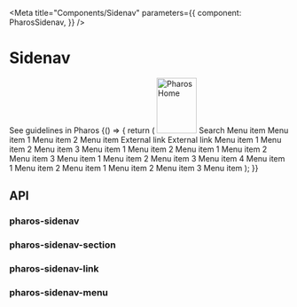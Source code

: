 

<Meta
  title="Components/Sidenav"
  parameters={{
    component: PharosSidenav,
  }}
/>

# Sidenav

<PharosLink href="https://www.jstor.org/pharos/components/sidenav" target="_blank">
  See guidelines in Pharos
</PharosLink>

<Canvas withToolbar>
  <Story name="Base" parameters={{ docs: { disable: true } }}>
    {() => {
      return (
        <Fragment>
          <PharosSidenavButton />
          <PharosSidenav>
            <PharosLink slot="top" href="/" id="jstor-logo">
              <img
                src="./images/jstor-logo-inverse.svg"
                alt="Pharos Home"
                width="72"
                height="100"
              />
            </PharosLink>
            <PharosInputGroup
              slot="top"
              name="my-input-group"
              placeholder="Search"
              hideLabel
              onBackground
            >
              <span slot="label">Search</span>
              <PharosButton
                name="search-button"
                icon="search"
                variant="subtle"
                label="search"
                onBackground
              ></PharosButton>
            </PharosInputGroup>
            <PharosSidenavSection showDivider>
              <PharosSidenavLink href="#">Menu item</PharosSidenavLink>
              <PharosSidenavMenu label="Menu item w/accordion">
                <PharosSidenavLink href="#">Menu item 1</PharosSidenavLink>
                <PharosSidenavLink href="#">Menu item 2</PharosSidenavLink>
              </PharosSidenavMenu>
              <PharosSidenavLink href="#">Menu item</PharosSidenavLink>
              <PharosSidenavLink href="#" target="_blank" external>
                External link
              </PharosSidenavLink>
              <PharosSidenavLink href="#" target="_blank" external>
                External link
              </PharosSidenavLink>
            </PharosSidenavSection>
            <PharosSidenavSection label="Section Heading" showDivider>
              <PharosSidenavMenu label="Menu item w/accordion">
                <PharosSidenavLink href="#">Menu item 1</PharosSidenavLink>
                <PharosSidenavLink href="#">Menu item 2</PharosSidenavLink>
                <PharosSidenavLink href="#">Menu item 3</PharosSidenavLink>
              </PharosSidenavMenu>
              <PharosSidenavMenu label="Menu item w/accordion">
                <PharosSidenavLink href="#">Menu item 1</PharosSidenavLink>
                <PharosSidenavLink href="#">Menu item 2</PharosSidenavLink>
              </PharosSidenavMenu>
              <PharosSidenavMenu label="Menu item w/accordion">
                <PharosSidenavLink href="#">Menu item 1</PharosSidenavLink>
                <PharosSidenavLink href="#">Menu item 2</PharosSidenavLink>
                <PharosSidenavLink href="#">Menu item 3</PharosSidenavLink>
              </PharosSidenavMenu>
            </PharosSidenavSection>
            <PharosSidenavSection label="Section Heading">
              <PharosSidenavMenu label="Menu item w/accordion">
                <PharosSidenavLink href="#">Menu item 1</PharosSidenavLink>
                <PharosSidenavLink href="#">Menu item 2</PharosSidenavLink>
                <PharosSidenavLink href="#">Menu item 3</PharosSidenavLink>
                <PharosSidenavLink href="#">Menu item 4</PharosSidenavLink>
              </PharosSidenavMenu>
              <PharosSidenavMenu label="Menu item w/accordion">
                <PharosSidenavLink href="#">Menu item 1</PharosSidenavLink>
                <PharosSidenavLink href="#">Menu item 2</PharosSidenavLink>
              </PharosSidenavMenu>
              <PharosSidenavMenu label="Menu item w/accordion">
                <PharosSidenavLink href="#">Menu item 1</PharosSidenavLink>
                <PharosSidenavLink href="#">Menu item 2</PharosSidenavLink>
                <PharosSidenavLink href="#">Menu item 3</PharosSidenavLink>
              </PharosSidenavMenu>
              <PharosSidenavLink href="#">Menu item</PharosSidenavLink>
            </PharosSidenavSection>
          </PharosSidenav>
        </Fragment>
      );
    }}
  </Story>
</Canvas>

## API

### pharos-sidenav

<ArgsTable of={PharosSidenav} />

### pharos-sidenav-section

<ArgsTable of={PharosSidenavSection} />

### pharos-sidenav-link

<ArgsTable of={PharosSidenavLink} />

### pharos-sidenav-menu

<ArgsTable of={PharosSidenavMenu} />
